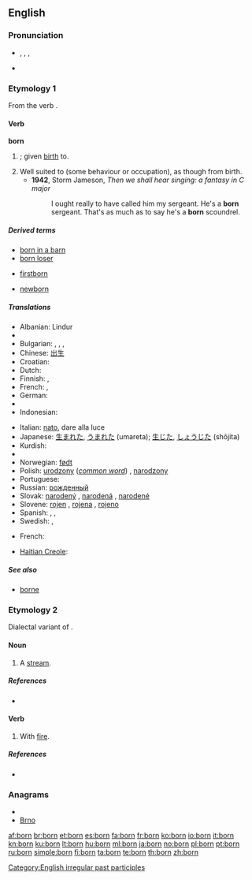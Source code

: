 {{wikipedia}}
{{also|Born|börn|børn}}
==English==

{{rank|William|remain|covered|717|born|somewhat|figure|goes}}

===Pronunciation===
* {{IPA|/ˈboː(r)n/}}, {{IPAchar|/bɔən/}}, {{IPAchar|/bɔəɹn/}}, {{SAMPA|/"bo:(r)n/}}
* {{audio|en-us-born.ogg|Audio (US)}}
*: {{rhymes|ɔː(r)n}}

===Etymology 1===
From the verb {{term|bear|to bear}}.

====Verb====
'''born'''

# {{past participle of|[[bear]]|nodot=1}}; given [[birth]] to.
# Well suited to (some behaviour or occupation), as though from birth.
#* '''1942''', Storm Jameson, ''Then we shall hear singing: a fantasy in C major''
#*: I ought really to have called him my sergeant. He's a '''born''' sergeant. That's as much as to say he's a '''born''' scoundrel.

=====Derived terms=====
{{rel-top3|Terms derived from "born"}}
* [[born in a barn]]
* [[born loser]]
{{rel-mid3}}
* [[firstborn]]
{{rel-mid3}}
* [[newborn]]
{{rel-bottom}}

=====Translations=====
{{trans-top|given birth to}}
* Albanian: Lindur
* {{trreq|Ancient Greek}}
* Bulgarian: {{t+|bg|роден|m|sc=Cyrl}}, {{t+|bg|родена|f|sc=Cyrl}}, {{t+|bg|родено|n|sc=Cyrl}}, {{t+|bg|родени|p|sc=Cyrl}}
* Chinese: [[出生]]
* Croatian: {{t+|hr|rođen}}
* Dutch: {{t+|nl|geboren}}
* Finnish: {{t-|fi|syntynyt}}, {{t-|fi|syntyneet}}
* French: {{t+|fr|né|m}}, {{t+|fr|née|f}}
* German: {{t+|de|geboren}}
* {{trreq|Hebrew}}
* Indonesian: {{t+|id|lahir|xs=Indonesian}}
{{trans-mid}}
* Italian: [[nato]], dare alla luce
* Japanese: [[生まれた]], [[うまれた]] (umareta); [[生じた]], [[しょうじた]] (shōjita)
* Kurdish: {{ku-Arab|[[له‌دایکبوون]]}}
* {{trreq|Latin}}
* Norwegian: [[født]]
* Polish: [[urodzony]] (''[[common word]]'') {{m}}, [[narodzony]] {{m}}
* Portuguese: {{t+|pt|nascido}}
* Russian: [[рожденный]]
* Slovak: [[narodený]] {{m}}, [[narodená]] {{f}}, [[narodené]] {{n}}
* Slovene: [[rojen]] {{m}}, [[rojena]] {{f}}, [[rojeno]] {{n}}
* Spanish: {{t+|es|nacido}}, {{t-|es|parido}}, {{t-|es|dar a luz|alt=dado a luz}}
* Swedish: {{t+|sv|född|c}}, {{t+|sv|fött|n}}
{{trans-bottom}}

{{trans-top|Translations for ''be born''}}
* French: {{t+|fr|naître}}
{{trans-mid}}
* [[Haitian Creole]]: {{tø|ht|fèt}}
{{trans-bottom}}

=====See also=====
* [[borne]]

===Etymology 2===
Dialectal variant of {{term|burn}}.

====Noun====
{{en-noun}}

# {{Geordie}} {{alternative spelling of|[[burn]]}} A [[stream]].

=====References=====
* {{R:New Geordie Dictionary 1987}}

====Verb====
{{en-verb|borns|bornin|bornt|bornt}}

# {{Geordie}} {{alternative spelling of|[[burn]]}} With [[fire]].

=====References=====
* {{R:Dobson & Irwin Newcastle 1970}}

===Anagrams===
* {{alphagram|bnor}}
* [[Brno#English|Brno]]


[[Category:English irregular past participles]]

[[af:born]]
[[br:born]]
[[et:born]]
[[es:born]]
[[fa:born]]
[[fr:born]]
[[ko:born]]
[[io:born]]
[[it:born]]
[[kn:born]]
[[ku:born]]
[[lt:born]]
[[hu:born]]
[[ml:born]]
[[ja:born]]
[[no:born]]
[[pl:born]]
[[pt:born]]
[[ru:born]]
[[simple:born]]
[[fi:born]]
[[ta:born]]
[[te:born]]
[[th:born]]
[[zh:born]]